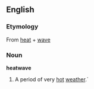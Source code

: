 ==English==
===Etymology===
{{wikipedia}}
From [[heat]] + [[wave]]

===Noun===
'''heatwave'''
#A period of very [[hot]] [[weather]].`